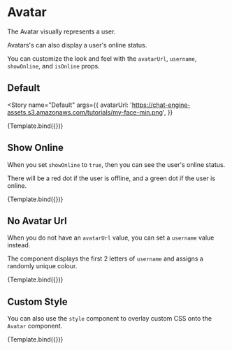 

<Meta title="Avatar" component={Avatar} />


# Avatar

The Avatar visually represents a user.

Avatars's can also display a user's online status.

You can customize the look and feel with the `avatarUrl`, `username`, `showOnline`, and `isOnline` props.

## Default

<Story
  name="Default"
  args={{
    avatarUrl:
      'https://chat-engine-assets.s3.amazonaws.com/tutorials/my-face-min.png',
  }}
>
  {Template.bind({})}
</Story>

<ArgsTable story="Default" />

## Show Online

When you set `showOnline` to `true`, then you can see the user's online status.

There will be a red dot if the user is offline, and a green dot if the user is online.

<Canvas>
  <Story
    name="Is Online"
    args={{
      avatarUrl:
        'https://chat-engine-assets.s3.amazonaws.com/tutorials/my-face-min.png',
      showOnline: true,
      isOnline: true,
    }}
  >
    {Template.bind({})}
  </Story>
</Canvas>

## No Avatar Url

When you do not have an `avatarUrl` value, you can set a `username` value instead.

The component displays the first 2 letters of `username` and assigns a randomly unique colour.

<Canvas>
  <Story
    name="No Avatar Url"
    args={{
      username: 'Dylan',
      showOnline: true,
      isOnline: false,
    }}
  >
    {Template.bind({})}
  </Story>
</Canvas>

## Custom Style

You can also use the `style` component to overlay custom CSS onto the `Avatar` component.

<Canvas>
  <Story
    name="Custom Style"
    args={{
      username: 'Dylan',
      style: {
        backgroundImage: 'linear-gradient(#f67a36,#ed008c)',
        borderRadius: '4px',
      },
    }}
  >
    {Template.bind({})}
  </Story>
</Canvas>
